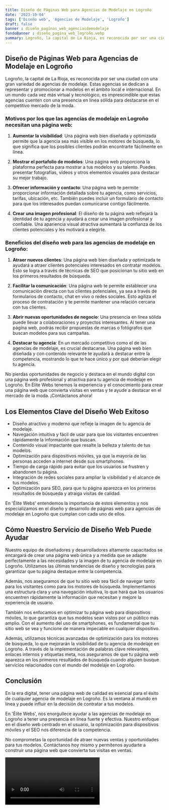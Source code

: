 ```yaml
---
title: Diseño de Páginas Web para Agencias de Modelaje en Logroño
date: '2023-10-04'
tags: ['Diseño web', 'Agencias de Modelaje', 'Logroño']
draft: false
banner : diseño_paginas_web_agenciasdemodelaje
fondoBanner : diseño_pagina_web_logroño.webp
summary: Logroño, la capital de La Rioja, es reconocida por ser una ciudad con una gran variedad de agencias de modelaje. Estas agencias se dedican a representar y promocionar a modelos en el ámbito local e internacional. En un mundo cada vez más virtual y tecnológico, es imprescindible que estas agencias cuenten con una presencia en línea sólida para destacarse en el competitivo mercado de la moda.
---
```


## Diseño de Páginas Web para Agencias de Modelaje en Logroño

Logroño, la capital de La Rioja, es reconocida por ser una ciudad con una gran variedad de agencias de modelaje. Estas agencias se dedican a representar y promocionar a modelos en el ámbito local e internacional. En un mundo cada vez más virtual y tecnológico, es imprescindible que estas agencias cuenten con una presencia en línea sólida para destacarse en el competitivo mercado de la moda.

### Motivos por los que las agencias de modelaje en Logroño necesitan una página web:

1. **Aumentar la visibilidad**: Una página web bien diseñada y optimizada permite que la agencia sea más visible en los motores de búsqueda, lo que significa que los posibles clientes podrán encontrarte fácilmente en línea.

2. **Mostrar el portafolio de modelos**: Una página web proporciona la plataforma perfecta para mostrar a tus modelos y su talento. Puedes presentar fotografías, vídeos y otros elementos visuales para destacar su mejor trabajo.

3. **Ofrecer información y contacto**: Una página web te permite proporcionar información detallada sobre tu agencia, como servicios, tarifas, ubicación, etc. También puedes incluir un formulario de contacto para que los interesados puedan comunicarse contigo fácilmente.

4. **Crear una imagen profesional**: El diseño de tu página web reflejará la identidad de tu agencia y ayudará a crear una imagen profesional y confiable. Una apariencia visual atractiva aumentará la confianza de los clientes potenciales y les motivará a elegirte.

### Beneficios del diseño web para las agencias de modelaje en Logroño:

1. **Atraer nuevos clientes**: Una página web bien diseñada y optimizada te ayudará a atraer clientes potenciales interesados en contratar modelos. Esto se logra a través de técnicas de SEO que posicionan tu sitio web en los primeros resultados de búsqueda.

2. **Facilitar la comunicación**: Una página web te permite establecer una comunicación directa con tus clientes potenciales, ya sea a través de formularios de contacto, chat en vivo o redes sociales. Esto agiliza el proceso de contratación y te permite mantener una relación cercana con tus clientes.

3. **Abrir nuevas oportunidades de negocio**: Una presencia en línea sólida puede llevar a colaboraciones y proyectos interesantes. Al tener una página web, podrás recibir propuestas de marcas o fotógrafos que buscan modelos para sus campañas.

4. **Destacar tu agencia**: En un mercado competitivo como el de las agencias de modelaje, es crucial destacarse. Una página web bien diseñada y con contenido relevante te ayudará a destacar entre la competencia, mostrando lo que te hace único y por qué deberían elegir tu agencia.

No pierdas oportunidades de negocio y destaca en el mundo digital con una página web profesional y atractiva para tu agencia de modelaje en Logroño. En Élite Webs tenemos la experiencia y el conocimiento para crear una página web que convierta visitas en ventas y te ayude a destacar en el mercado de la moda. ¡Contáctanos ahora!

<GifSeo />

<Cta />

## Los Elementos Clave del Diseño Web Exitoso

- Diseño atractivo y moderno que refleje la imagen de tu agencia de modelaje.
- Navegación intuitiva y fácil de usar para que los visitantes encuentren rápidamente la información que buscan.
- Contenido visual impactante que resalte la belleza y talento de tus modelos.
- Optimización para dispositivos móviles, ya que la mayoría de las personas acceden a internet desde sus smartphones.
- Tiempo de carga rápido para evitar que los usuarios se frustren y abandonen tu página.
- Integración de redes sociales para ampliar la visibilidad y el alcance de tus modelos.
- Optimización para SEO, para que tu página aparezca en los primeros resultados de búsqueda y atraiga visitas de calidad.

En 'Élite Webs' entendemos la importancia de estos elementos y nos especializamos en el diseño y desarrollo de páginas web para agencias de modelaje en Logroño que cumplan con cada uno de ellos.

## Cómo Nuestro Servicio de Diseño Web Puede Ayudar

Nuestro equipo de diseñadores y desarrolladores altamente capacitados se encargará de crear una página web única y a medida que se adapte perfectamente a las necesidades y la imagen de tu agencia de modelaje en Logroño. Utilizamos las últimas tendencias de diseño y tecnologías para garantizar que tu página destaque entre la competencia.

Además, nos aseguramos de que tu sitio web sea fácil de navegar tanto para los visitantes como para los motores de búsqueda. Implementamos una estructura clara y una navegación intuitiva, lo que hará que los usuarios encuentren rápidamente la información que necesitan y mejore la experiencia de usuario.

También nos enfocamos en optimizar tu página web para dispositivos móviles, lo que garantiza que tus modelos sean vistos por un público más amplio. Con el aumento del uso de smartphones, es fundamental que tu sitio web se vea y funcione de manera impecable en cualquier dispositivo.

Además, utilizamos técnicas avanzadas de optimización para los motores de búsqueda, lo que mejorarán la visibilidad de tu agencia de modelaje en Logroño. A través de la implementación de palabras clave relevantes, enlaces internos y etiquetas meta, nos aseguramos de que tu página web aparezca en los primeros resultados de búsqueda cuando alguien busque servicios relacionados con el mundo del modelaje en Logroño.

## Conclusión

En la era digital, tener una página web de calidad es esencial para el éxito de cualquier agencia de modelaje en Logroño. Es la ventana al mundo en línea y puede influir en la decisión de contratar a tus modelos.

En 'Élite Webs', nos enorgullece ayudar a las agencias de modelaje en Logroño a tener una presencia en línea fuerte y efectiva. Nuestro enfoque en el diseño web centrado en el usuario, la optimización para dispositivos móviles y el SEO nos diferencia de la competencia.

No comprometas la oportunidad de atraer nuevas ventas y oportunidades para tus modelos. Contáctanos hoy mismo y permítenos ayudarte a construir una página web que convierta tus visitas en ventas.

<Video />

<CtaBot job='Agencias de Modelaje' city='Logroño'/>

<Gmaps query='Logroño+españa+maps' />